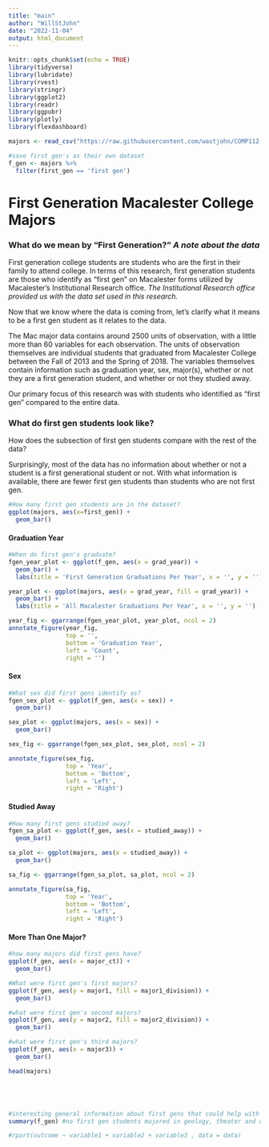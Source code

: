 ```yaml
---
title: "main"
author: "WillStJohn"
date: "2022-11-04"
output: html_document
---
```


```r
knitr::opts_chunk$set(echo = TRUE)
library(tidyverse)
library(lubridate)
library(rvest)
library(stringr)
library(ggplot2)
library(readr)
library(ggpubr)
library(plotly)
library(flexdashboard)

majors <- read_csv("https://raw.githubusercontent.com/wastjohn/COMP112-Final/main/majordata.csv")

#save first gen's as their own dataset
f_gen <- majors %>%
  filter(first_gen == 'first gen')
```

# First Generation Macalester College Majors

### What do we mean by "First Generation?" *A note about the data*

First generation college students are students who are the first in their family to attend college. In terms of this research, first generation students are those who identify as "first gen" on Macalester forms utilized by Macalester's Institutional Research office. *The Institutional Research office provided us with the data set used in this research.*

Now that we know where the data is coming from, let's clarify what it means to be a first gen student as it relates to the data.

The Mac major data contains around 2500 units of observation, with a little more than 60 variables for each observation. The units of observation themselves are individual students that graduated from Macalester College between the Fall of 2013 and the Spring of 2018. The variables themselves contain information such as graduation year, sex, major(s), whether or not they are a first generation student, and whether or not they studied away.

Our primary focus of this research was with students who identified as "first gen" compared to the entire data.

### What do first gen students look like?

How does the subsection of first gen students compare with the rest of the data?

Surprisingly, most of the data has no information about whether or not a student is a first generational student or not. With what information is available, there are fewer first gen students than students who are not first gen.

```r
#How many first gen students are in the dataset?
ggplot(majors, aes(x=first_gen)) +
  geom_bar()
```

#### Graduation Year

```r
#When do first gen's graduate?
fgen_year_plot <- ggplot(f_gen, aes(x = grad_year)) +
  geom_bar() +
  labs(title = 'First Generation Graduations Per Year', x = '', y = '')

year_plot <- ggplot(majors, aes(x = grad_year, fill = grad_year)) +
  geom_bar() + 
  labs(title = 'All Macalester Graduations Per Year', x = '', y = '')

year_fig <- ggarrange(fgen_year_plot, year_plot, ncol = 2)
annotate_figure(year_fig, 
                top = '', 
                bottom = 'Graduation Year', 
                left = 'Count', 
                right = '')
```

#### Sex

```r
#What sex did first gens identify as?
fgen_sex_plot <- ggplot(f_gen, aes(x = sex)) +
  geom_bar()

sex_plot <- ggplot(majors, aes(x = sex)) +
  geom_bar()

sex_fig <- ggarrange(fgen_sex_plot, sex_plot, ncol = 2)

annotate_figure(sex_fig, 
                top = 'Year', 
                bottom = 'Bottom', 
                left = 'Left', 
                right = 'Right')
```

#### Studied Away

```r
#How many first gens studied away?
fgen_sa_plot <- ggplot(f_gen, aes(x = studied_away)) +
  geom_bar()

sa_plot <- ggplot(majors, aes(x = studied_away)) +
  geom_bar()

sa_fig <- ggarrange(fgen_sa_plot, sa_plot, ncol = 2)

annotate_figure(sa_fig, 
                top = 'Year', 
                bottom = 'Bottom', 
                left = 'Left', 
                right = 'Right')
```

#### More Than One Major?

```r
#how many majors did first gens have?
ggplot(f_gen, aes(x = major_ct)) +
  geom_bar()

#What were first gen's first majors?
ggplot(f_gen, aes(y = major1, fill = major1_division)) +
  geom_bar()

#what were first gen's second majors?
ggplot(f_gen, aes(y = major2, fill = major2_division)) +
  geom_bar()

#what were first gen's third majors?
ggplot(f_gen, aes(x = major3)) +
  geom_bar()
```






```r


head(majors)





#interesting general information about first gens that could help with future questions 
summary(f_gen) #no first gen students majored in geology, theater and dance, spanish/portuguese, etc

```

```r
#rpart(outcome ~ variable1 + variable2 + variable3 , data = data)

```



